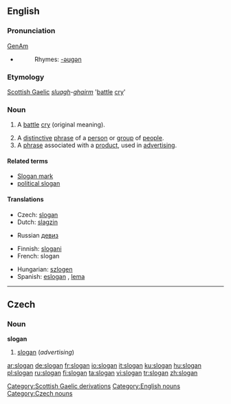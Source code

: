 {{wikipedia}}
==English==

===Pronunciation===
[[w:General American|GenAm]] {{IPA|[ˈslogən]}}
*{{audio|en-us-slogan.ogg|Audio (US)}}
*:Rhymes: [[Rhymes:English:-əʊɡən|-əʊɡən]]

===Etymology===
[[Scottish Gaelic]] ''[[sluagh]]-[[gairm|ghairm]]'' '[[battle]] [[cry]]'

===Noun===
{{en-noun}}

# {{obsolete}} A [[battle]] [[cry]] (original meaning).
# A [[distinctive]] [[phrase]] of a [[person]] or [[group]] of [[people]].
# A [[phrase]] associated with a [[product]], used in [[advertising]].

====Related terms====
* [[Slogan mark]]
* [[political slogan]]

====Translations====
{{trans-top|phrase associated with a product, used in advertising}}
*Czech: [[#Czech|slogan]] {{m}}
*Dutch: [[slagzin]] {{m}}
{{trans-mid}}
*Russian [[девиз]]
{{trans-bottom}}
{{checktrans-top}}
*Finnish: [[slogani]]
*French: slogan {{m}}
{{trans-mid}}
*Hungarian: [[szlogen]]
*Spanish: [[eslogan]] {{m}}, [[lema]] {{m}}
{{trans-bottom}}

[[Category:Scottish Gaelic derivations]]
[[Category:English nouns]]

----

==Czech==

===Noun===
'''slogan''' {{m}}

# [[#English|slogan]] (''advertising'')

[[Category:Czech nouns]]

[[ar:slogan]]
[[de:slogan]]
[[fr:slogan]]
[[io:slogan]]
[[it:slogan]]
[[ku:slogan]]
[[hu:slogan]]
[[pl:slogan]]
[[ru:slogan]]
[[fi:slogan]]
[[ta:slogan]]
[[vi:slogan]]
[[tr:slogan]]
[[zh:slogan]]